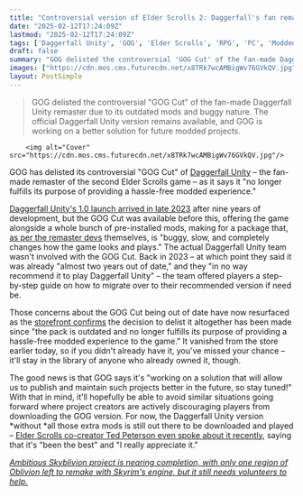 ```yaml
---
title: "Controversial version of Elder Scrolls 2: Daggerfall's fan remaster delisted from GOG, storefront says it 'no longer fulfills its purpose of providing a hassle-free modded experience'"
date: "2025-02-12T17:24:09Z"
lastmod: "2025-02-12T17:24:09Z"
tags: ['Daggerfall Unity', 'GOG', 'Elder Scrolls', 'RPG', 'PC', 'Modded Experience', 'Fan Remake']
draft: false
summary: "GOG delisted the controversial 'GOG Cut' of the fan-made Daggerfall Unity remaster due to its outdated mods and buggy nature.  The official Daggerfall Unity version remains available, and GOG is working on a better solution for future modded projects."
images: ["https://cdn.mos.cms.futurecdn.net/x8TRk7wcAMBigWv76GVkQV.jpg"]
layout: PostSimple
---
```

> GOG delisted the controversial "GOG Cut" of the fan-made Daggerfall Unity remaster due to its outdated mods and buggy nature.  The official Daggerfall Unity version remains available, and GOG is working on a better solution for future modded projects.


        <img alt="Cover" src="https://cdn.mos.cms.futurecdn.net/x8TRk7wcAMBigWv76GVkQV.jpg"/>
        
GOG has delisted its controversial "GOG Cut" of [<u>Daggerfall Unity</u>](https://www.gamesradar.com/did-daggerfall-unity-just-give-us-the-open-world-rpg-of-our-dreams/) – the fan-made remaster of the second Elder Scrolls game – as it says it "no longer fulfills its purpose of providing a hassle-free modded experience."

[<u>Daggerfall Unity's 1.0 launch arrived in late 2023</u>](https://www.gamesradar.com/after-27-years-the-biggest-buggiest-elder-scrolls-game-finally-has-the-fanmade-remaster-it-deserves/) after nine years of development, but the GOG Cut was available before this, offering the game alongside a whole bunch of pre-installed mods, making for a package that, [<u>as per the remaster devs</u>](https://www.dfworkshop.net/migrating-away-from-gog-cut/) themselves, is "buggy, slow, and completely changes how the game looks and plays." The actual Daggerfall Unity team wasn't involved with the GOG Cut. Back in 2023 – at which point they said it was already "almost two years out of date," and they "in no way recommend it to play Daggerfall Unity" – the team offered players a step-by-step guide on how to migrate over to their recommended version if need be.

Those concerns about the GOG Cut being out of date have now resurfaced as the [<u>storefront confirms</u>](https://www.anrdoezrs.net/click-8150600-15554897?sid=grd-us-4732456342524290914&url=https://www.gog.com/forum/general/delisting_daggerfall_unity_gog_cut/post1) the decision to delist it altogether has been made since "the pack is outdated and no longer fulfills its purpose of providing a hassle-free modded experience to the game." It vanished from the store earlier today, so if you didn't already have it, you've missed your chance – it'll stay in the library of anyone who already owned it, though.

The good news is that GOG says it's "working on a solution that will allow us to publish and maintain such projects better in the future, so stay tuned!" With that in mind, it'll hopefully be able to avoid similar situations going forward where project creators are actively discouraging players from downloading the GOG version. For now, the Daggerfall Unity version *without *all those extra mods is still out there to be downloaded and played – [<u>Elder Scrolls co-creator Ted Peterson even spoke about it recently</u>](https://www.gamesradar.com/games/the-elder-scrolls/elder-scrolls-co-creator-is-super-grateful-for-fan-remakes-but-says-their-existence-is-bittersweet-daggerfall-might-have-been-flaky-and-weird-but-no-one-had-to-recreate-casablanca/), saying that it's "been the best" and "I really appreciate it."

[<u><em>Ambitious Skyblivion project is nearing completion, with only one region of Oblivion left to remake with Skyrim's engine, but it still needs volunteers to help.</em></u>](https://www.gamesradar.com/games/the-elder-scrolls/ambitious-skyblivion-project-is-nearing-completion-with-only-one-region-of-oblivion-left-to-remake-with-skryims-engine-but-it-still-needs-volunteers-to-help/)
        